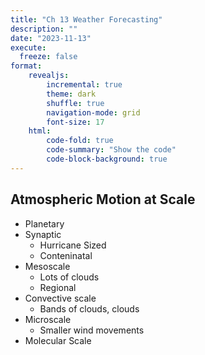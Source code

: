 ```yaml
---
title: "Ch 13 Weather Forecasting"
description: ""
date: "2023-11-13"
execute:
  freeze: false
format:
    revealjs:
        incremental: true
        theme: dark
        shuffle: true
        navigation-mode: grid
        font-size: 17
    html:
        code-fold: true
        code-summary: "Show the code"
        code-block-background: true
---
```



## Atmospheric Motion at Scale
* Planetary
* Synaptic
    - Hurricane Sized
    - Conteninatal
* Mesoscale
    - Lots of clouds
    - Regional
* Convective scale
    - Bands of clouds, clouds
* Microscale
    - Smaller wind movements
* Molecular Scale




